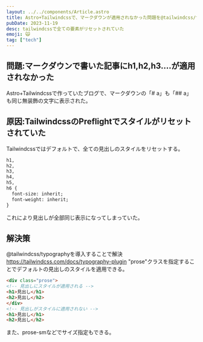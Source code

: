 ```yaml
---
layout: ../../components/Article.astro
title: Astro+Tailwindcssで、マークダウンが適用されなかった問題を@tailwindcss/typographyで解決
pubDate: 2023-11-19
desc: tailwindcssで全ての要素がリセットされていた
emoji: 🙀
tag: ["tech"]
---
```

## 問題:マークダウンで書いた記事にh1,h2,h3....が適用されなかった
Astro+Tailwindcssで作っていたブログで、マークダウンの「# a」も「## a」も同じ無装飾の文字に表示された。
## 原因:TailwindcssのPreflightでスタイルがリセットされていた
Tailwindcssではデフォルトで、全ての見出しのスタイルをリセットする。
```html
h1,
h2,
h3,
h4,
h5,
h6 {
  font-size: inherit;
  font-weight: inherit;
}
```
これにより見出しが全部同じ表示になってしまっていた。
## 解決策
@tailwindcss/typographyを導入することで解決
https://tailwindcss.com/docs/typography-plugin
"prose"クラスを指定することでデフォルトの見出しのスタイルを適用できる。
```html
<div class="prose">
<!-- 見出しにスタイルが適用される -->
<h1>見出し</h1>
<h2>見出し</h2>
</div>
<!-- 見出しがスタイルに適用されない -->
<h1>見出し</h1>
<h2>見出し</h2>
```
また、prose-smなどでサイズ指定もできる。
